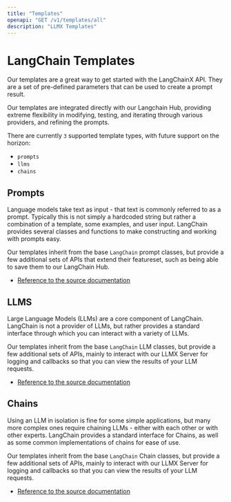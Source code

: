 ```yaml
---
title: "Templates"
openapi: "GET /v1/templates/all"
description: "LLMX Templates"
---
```


# LangChain Templates

Our templates are a great way to get started with the LangChainX API. They are a set of pre-defined 
parameters that can be used to create a prompt result.

Our templates are integrated directly with our Langchain Hub, providing extreme flexibility in
modifying, testing, and iterating through various providers, and refining the prompts.

There are currently `3` supported template types, with future support on the horizon:

- `prompts`
- `llms`
- `chains`

## Prompts

Language models take text as input - that text is commonly referred to as a prompt. 
Typically this is not simply a hardcoded string but rather a combination of a template, 
some examples, and user input. LangChain provides several classes and functions to make 
constructing and working with prompts easy.

Our templates inherit from the base `LangChain` prompt classes, but provide a few additional sets of APIs 
that extend their featureset, such as being able to save them to our LangChain Hub.

- [Reference to the source documentation](https://langchain.readthedocs.io/en/latest/modules/prompts.html)


## LLMS

Large Language Models (LLMs) are a core component of LangChain. LangChain is not a provider of LLMs, but rather provides a standard interface 
through which you can interact with a variety of LLMs.

Our templates inherit from the base `LangChain` LLM classes, but provide a few additional sets of APIs, 
mainly to interact with our LLMX Server for logging and callbacks so that you can view the results of your
LLM requests.

- [Reference to the source documentation](https://langchain.readthedocs.io/en/latest/modules/llms.html)

## Chains

Using an LLM in isolation is fine for some simple applications, but many more complex ones require chaining LLMs - 
either with each other or with other experts. LangChain provides a standard interface for Chains, as well as some 
common implementations of chains for ease of use.

Our templates inherit from the base `LangChain` Chain classes, but provide a few additional sets of APIs,
mainly to interact with our LLMX Server for logging and callbacks so that you can view the results of your
LLM requests.

- [Reference to the source documentation](https://langchain.readthedocs.io/en/latest/modules/chains.html)

